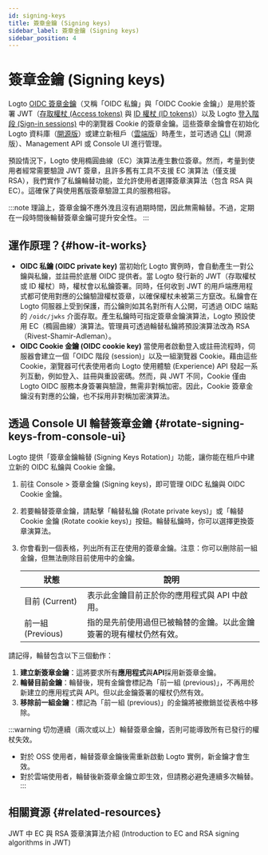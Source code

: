 ```yaml
---
id: signing-keys
title: 簽章金鑰 (Signing keys)
sidebar_label: 簽章金鑰 (Signing keys)
sidebar_position: 4
---
```


# 簽章金鑰 (Signing keys)

Logto [OIDC 簽章金鑰](https://auth.wiki/signing-key)（又稱「OIDC 私鑰」與「OIDC Cookie 金鑰」）是用於簽署 JWT（[存取權杖 (Access tokens)](https://auth.wiki/access-token) 與 [ID 權杖 (ID tokens)](https://auth.wiki/id-token)）以及 Logto [登入階段 (Sign-in sessions)](/end-user-flows/sign-out#sign-in-session) 中的瀏覽器 Cookie 的簽章金鑰。這些簽章金鑰會在初始化 Logto 資料庫（[開源版](/logto-oss)）或建立新租戶（[雲端版](/logto-cloud)）時產生，並可透過 [CLI](/logto-oss/using-cli)（開源版）、Management API 或 Console UI 進行管理。

預設情況下，Logto 使用橢圓曲線（EC）演算法產生數位簽章。然而，考量到使用者經常需要驗證 JWT 簽章，且許多舊有工具不支援 EC 演算法（僅支援 RSA），我們實作了私鑰輪替功能，並允許使用者選擇簽章演算法（包含 RSA 與 EC）。這確保了與使用舊版簽章驗證工具的服務相容。

:::note
理論上，簽章金鑰不應外洩且沒有過期時間，因此無需輪替。不過，定期在一段時間後輪替簽章金鑰可提升安全性。
:::

## 運作原理？\{#how-it-works}

- **OIDC 私鑰 (OIDC private key)**
  當初始化 Logto 實例時，會自動產生一對公鑰與私鑰，並註冊於底層 OIDC 提供者。當 Logto 發行新的 JWT（存取權杖或 ID 權杖）時，權杖會以私鑰簽署。同時，任何收到 JWT 的用戶端應用程式都可使用對應的公鑰驗證權杖簽章，以確保權杖未被第三方竄改。私鑰會在 Logto 伺服器上受到保護，而公鑰則如其名對所有人公開，可透過 OIDC 端點的 `/oidc/jwks` 介面存取。產生私鑰時可指定簽章金鑰演算法，Logto 預設使用 EC（橢圓曲線）演算法。管理員可透過輪替私鑰將預設演算法改為 RSA（Rivest-Shamir-Adleman）。
- **OIDC Cookie 金鑰 (OIDC cookie key)**
  當使用者啟動登入或註冊流程時，伺服器會建立一個「OIDC 階段 (session)」以及一組瀏覽器 Cookie。藉由這些 Cookie，瀏覽器可代表使用者向 Logto 使用體驗 (Experience) API 發起一系列互動，例如登入、註冊與重設密碼。然而，與 JWT 不同，Cookie 僅由 Logto OIDC 服務本身簽署與驗證，無需非對稱加密。因此，Cookie 簽章金鑰沒有對應的公鑰，也不採用非對稱加密演算法。

## 透過 Console UI 輪替簽章金鑰 \{#rotate-signing-keys-from-console-ui}

Logto 提供「簽章金鑰輪替 (Signing Keys Rotation)」功能，讓你能在租戶中建立新的 OIDC 私鑰與 Cookie 金鑰。

1. 前往 <CloudLink to="/signing-keys">Console > 簽章金鑰 (Signing keys)</CloudLink>，即可管理 OIDC 私鑰與 OIDC Cookie 金鑰。
2. 若要輪替簽章金鑰，請點擊「輪替私鑰 (Rotate private keys)」或「輪替 Cookie 金鑰 (Rotate cookie keys)」按鈕。輪替私鑰時，你可以選擇更換簽章演算法。
3. 你會看到一個表格，列出所有正在使用的簽章金鑰。注意：你可以刪除前一組金鑰，但無法刪除目前使用中的金鑰。

   | 狀態              | 說明                                                               |
   | ----------------- | ------------------------------------------------------------------ |
   | 目前 (Current)    | 表示此金鑰目前正於你的應用程式與 API 中啟用。                      |
   | 前一組 (Previous) | 指的是先前使用過但已被輪替的金鑰。以此金鑰簽署的現有權杖仍然有效。 |

請記得，輪替包含以下三個動作：

1. **建立新簽章金鑰**：這將要求所有**應用程式**與**API**採用新簽章金鑰。
2. **輪替目前金鑰**：輪替後，現有金鑰會標記為「前一組 (previous)」，不再用於新建立的應用程式與 API。但以此金鑰簽署的權杖仍然有效。
3. **移除前一組金鑰**：標記為「前一組 (previous)」的金鑰將被撤銷並從表格中移除。

:::warning
切勿連續（兩次或以上）輪替簽章金鑰，否則可能導致所有已發行的權杖失效。

- 對於 OSS 使用者，輪替簽章金鑰後需重新啟動 Logto 實例，新金鑰才會生效。
- 對於雲端使用者，輪替後新簽章金鑰立即生效，但請務必避免連續多次輪替。
  :::

## 相關資源 \{#related-resources}

<Url href="hhttps://blog.logto.io/introduction-to-ec-and-rsa-signing-algorithms-in-jwt">
  JWT 中 EC 與 RSA 簽章演算法介紹 (Introduction to EC and RSA signing algorithms in JWT)
</Url>
